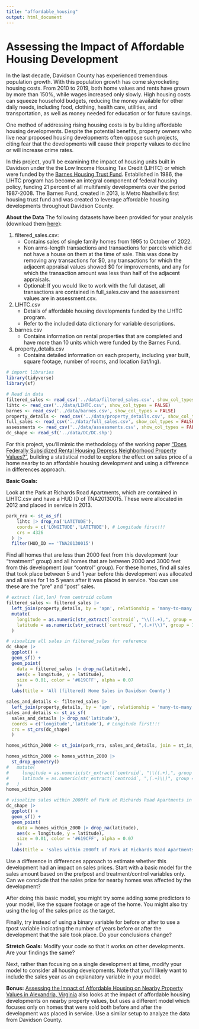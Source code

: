 ```yaml
---
title: "affordable_housing"
output: html_document
---
```


# Assessing the Impact of Affordable Housing Development

In the last decade, Davidson County has experienced tremendous population growth. With this population growth has come skyrocketing housing costs. From 2010 to 2019, both home values and rents have grown by more than 150%, while wages increased only slowly. High housing costs can squeeze household budgets, reducing the money available for other daily needs, including food, clothing, health care, utilities, and transportation, as well as money needed for education or for future savings.

One method of addressing rising housing costs is by building affordable housing developments. Despite the potential benefits, property owners who live near proposed housing developments often oppose such projects, citing fear that the developments will cause their property values to decline or will increase crime rates.

In this project, you'll be examining the impact of housing units built in Davidson under the the Low Income Housing Tax Credit (LIHTC) or which were funded by the [Barnes Housing Trust Fund](https://www.nashville.gov/departments/mayor/housing/barnes-fund). Established in 1986, the LIHTC program has become an integral component of federal housing policy, funding 21 percent of all multifamily developments over the period 1987-2008. The Barnes Fund, created in 2013, is Metro Nashville's first housing trust fund and was created to leverage affordable housing developments throughout Davidson County.

**About the Data** The following datasets have been provided for your analysis (download them [here](https://drive.google.com/drive/folders/1zWaLMIVQQuZXp4HHvtdeGpOZ5QYeWGPT?usp=share_link)):

1.  filtered_sales.csv:
    -   Contains sales of single family homes from 1995 to October of 2022.
    -   Non arms-length transactions and transactions for parcels which did not have a house on them at the time of sale. This was done by removing any transactions for \$0, any transactions for which the adjacent appraisal values showed \$0 for improvements, and any for which the transaction amount was less than half of the adjacent appraisals.
    -   Optional: If you would like to work with the full dataset, all transactions are contained in full_sales.csv and the assessment values are in assessment.csv.
2.  LIHTC.csv
    -   Details of affordable housing developments funded by the LIHTC program.
    -   Refer to the included data dictionary for variable descriptions.
3.  barnes.csv
    -   Contains information on rental properties that are completed and have more than 10 units which were funded by the Barnes Fund.
4.  property_details.csv
    -   Contains detailed information on each property, including year built, square footage, number of rooms, and location (lat/lng).

```r
# import libraries
library(tidyverse)
library(sf)

```

```r
# Read in data
filtered_sales <- read_csv('../data/filtered_sales.csv', show_col_types = FALSE)
lihtc <- read_csv('../data/LIHTC.csv', show_col_types = FALSE)
barnes <- read_csv('../data/barnes.csv', show_col_types = FALSE)
property_details <- read_csv('../data/property_details.csv', show_col_types = FALSE)
full_sales <- read_csv('../data/full_sales.csv', show_col_types = FALSE)
assessments <- read_csv('../data/assessments.csv', show_col_types = FALSE)
dc_shape <- read_sf('../data/DC/DC.shp')
```

For this project, you'll mimic the methodology of the working paper ["Does Federally Subsidized Rental Housing Depress Neighborhood Property Values?"](https://furmancenter.org/research/publication/does-federally-subsidized-rental-housing-depress-neighborhood-property), building a statistical model to explore the effect on sales price of a home nearby to an affordable housing development and using a difference in differences approach.

**Basic Goals:**

Look at the Park at Richards Road Apartments, which are contained in LIHTC.csv and have a HUD ID of TNA20130015. These were allocated in 2012 and placed in service in 2013.

```r
park_rra <- st_as_sf(
    lihtc |> drop_na('LATITUDE'),
    coords = c('LONGITUDE','LATITUDE'), # Longitude first!!!
    crs = 4326
  ) |> 
  filter(HUD_ID == 'TNA20130015')
```

Find all homes that are less than 2000 feet from this development (our "treatment" group) and all homes that are between 2000 and 3000 feet from this development (our "control" group). For these homes, find all sales that took place between 5 and 1 year before this development was allocated and all sales for 1 to 5 years after it was placed in service. You can use these are the "pre" and "post" sales.

```r
# extract (lat,lon) from centroid column
filtered_sales <- filtered_sales |> 
  left_join(property_details, by = 'apn', relationship = 'many-to-many') |> 
  mutate(
    longitude = as.numeric(str_extract(`centroid`, "\\((.+),", group = 1)),
    latitude = as.numeric(str_extract(`centroid`, ",(.+)\\)", group = 1))
  )
```

```r
# visualize all sales in filtered_sales for reference
dc_shape |>
  ggplot() +
  geom_sf() +
  geom_point(
    data = filtered_sales |> drop_na(latitude),
    aes(x = longitude, y = latitude),
    size = 0.01, color = '#619CFF', alpha = 0.07
    )+
  labs(title = 'All (filtered) Home Sales in Davidson County')
```

```r
sales_and_details <- filtered_sales |> 
  left_join(property_details, by = 'apn', relationship = 'many-to-many') 
sales_and_details <- st_as_sf(
  sales_and_details |> drop_na('latitude'),
  coords = c('longitude','latitude'), # Longitude first!!!
  crs = st_crs(dc_shape)
  )
```

```r
homes_within_2000 <- st_join(park_rra, sales_and_details, join = st_is_within_distance, dist = 2000)
```

```r
homes_within_2000 <- homes_within_2000 |>
  st_drop_geometry() 
#   mutate(
#     longitude = as.numeric(str_extract(`centroid`, "\\((.+),", group = 1)),
#     latitude = as.numeric(str_extract(`centroid`, ",(.+)\\)", group = 1))
#   )
homes_within_2000
```

```r
# visualize sales within 2000ft of Park at Richards Road Apartments in homes_within_2000 for reference
dc_shape |>
  ggplot() +
  geom_sf() +
  geom_point(
    data = homes_within_2000 |> drop_na(latitude),
    aes(x = longitude, y = latitude),
    size = 0.01, color = '#619CFF', alpha = 0.07
    )+
  labs(title = 'sales within 2000ft of Park at Richards Road Apartments')
```

Use a difference in differences approach to estimate whether this development had an impact on sales prices. Start with a basic model for the sales amount based on the pre/post and treatment/control variables only. Can we conclude that the sales price for nearby homes was affected by the development?

After doing this basic model, you might try some adding some predictors to your model, like the square footage or age of the home. You might also try using the log of the sales price as the target.

Finally, try instead of using a binary variable for before or after to use a tpost variable incicating the number of years before or after the development that the sale took place. Do your conclusions change?

**Stretch Goals:** Modify your code so that it works on other developments. Are your findings the same?

Next, rather than focusing on a single development at time, modify your model to consider all housing developments. Note that you'll likely want to include the sales year as an explanatory variable in your model.

**Bonus:** [Assessing the Impact of Affordable Housing on Nearby Property Values in Alexandria, Virginia](https://www.urban.org/research/publication/assessing-impact-affordable-housing-nearby-property-values-alexandria-virginia) also looks at the impact of affordable housing developments on nearby property values, but uses a different model which focuses only on homes that were sold both before and after the development was placed in service. Use a similar setup to analyze the data from Davidson County.
